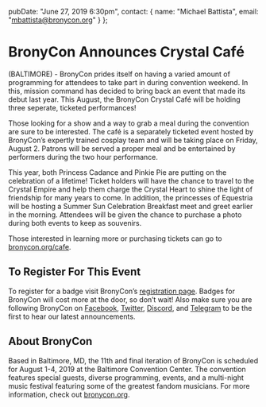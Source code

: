  pubDate: "June 27, 2019 6:30pm",
  contact: {
    name: "Michael Battista",
    email: "mbattista@bronycon.org"
  }
};

# BronyCon Announces Crystal Café

(BALTIMORE) - BronyCon prides itself on having a varied amount of programming for attendees to take part in during convention weekend. In this, mission command has decided to bring back an event that made its debut last year. This August, the BronyCon Crystal Café will be holding three seperate, ticketed performances!

Those looking for a show and a way to grab a meal during the convention are sure to be interested. The café is a separately ticketed event hosted by BronyCon’s expertly trained cosplay team and will be taking place on Friday, August 2. Patrons will be served a proper meal and be entertained by performers during the two hour performance.

This year, both Princess Cadance and Pinkie Pie are putting on the celebration of a lifetime! Ticket holders will have the chance to travel to the Crystal Empire and help them charge the Crystal Heart to shine the light of friendship for many years to come. In addition, the princesses of Equestria will be hosting a Summer Sun Celebration Breakfast meet and greet earlier in the morning. Attendees will be given the chance to purchase a photo during both events to keep as souvenirs.

Those interested in learning more or purchasing tickets can go to [bronycon.org/cafe](/cafe).

## To Register For This Event

To register for a badge visit BronyCon’s [registration page](/#register). Badges for BronyCon will cost more at the door, so don’t wait! Also make sure you are following BronyCon on [Facebook](https://www.facebook.com/BronyCon), [Twitter](https://twitter.com/bronycon), [Discord](https://twitter.com/bronycon), and [Telegram](https://t.me/BronyCon) to be the first to hear our latest announcements.

## About BronyCon

Based in Baltimore, MD, the 11th and final iteration of BronyCon is scheduled for August 1-4, 2019 at the Baltimore Convention Center. The convention features special guests, diverse programming, events, and a multi-night music festival featuring some of the greatest fandom musicians. For more information, check out [bronycon.org](https://bronycon.org).
